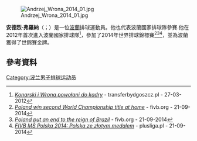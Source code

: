 [[File:Andrzej_Wrona_2014_01.jpg|thumb]]

'''安德烈·弗羅納'''（{{lang-pl|Andrzej Wrona}}；{{bd|1988年|12月27日}}）是一位[[波蘭|波蘭]]排球運動員。他也代表波蘭國家排球隊參賽.他在2012年首次進入波蘭國家排球隊<ref>[http://www.transferbydgoszcz.pl/Konarski_i_Wrona_powolani_do_kadry,1856 ''Konarski i Wrona powołani do kadry''] {{Wayback|url=http://www.transferbydgoszcz.pl/Konarski_i_Wrona_powolani_do_kadry,1856 |date=20140312212328 }} - transferbydgoszcz.pl - 27-03-2012</ref>，參加了2014年世界排球錦標賽<ref>[http://www.fivb.org/viewPressRelease.asp?No=49498&Language=en#.VCAG_qIu6ho ''Poland win second World Championship title at home''] {{Wayback|url=http://www.fivb.org/viewPressRelease.asp?No=49498&Language=en#.VCAG_qIu6ho |date=20181005153335 }} - fivb.org - 21-09-2014</ref><ref>[http://www.fivb.org/viewPressRelease.asp?No=49500&Language=en#.VCAHAaIu6ho ''Poland put an end to the reign of Brazil''] {{Wayback|url=http://www.fivb.org/viewPressRelease.asp?No=49500&Language=en#.VCAHAaIu6ho |date=20181229031625 }} - fivb.org - 21-09-2014</ref><ref>[http://www.plusliga.pl/news/id/9914 ''FIVB MŚ Polska 2014: Polska ze złotym medalem''] {{Wayback|url=http://www.plusliga.pl/news/id/9914 |date=20190708110420 }} - plusliga.pl - 21-09-2014</ref>，並為波蘭獲得了世錦賽金牌。

==參考資料==
{{Reflist}}
{{DEFAULTSORT:Wrona, Andrzej}}
[[Category:波兰男子排球运动员|Category:波兰男子排球运动员]]